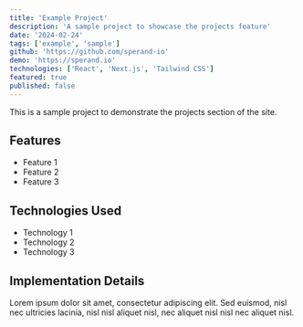 ```yaml
---
title: 'Example Project'
description: 'A sample project to showcase the projects feature'
date: '2024-02-24'
tags: ['example', 'sample']
github: 'https://github.com/sperand-io'
demo: 'https://sperand.io'
technologies: ['React', 'Next.js', 'Tailwind CSS']
featured: true
published: false
---
```


This is a sample project to demonstrate the projects section of the site.

## Features

- Feature 1
- Feature 2
- Feature 3

## Technologies Used

- Technology 1
- Technology 2
- Technology 3

## Implementation Details

Lorem ipsum dolor sit amet, consectetur adipiscing elit. Sed euismod, nisl nec ultricies lacinia, nisl nisl aliquet nisl, nec aliquet nisl nisl nec aliquet nisl.